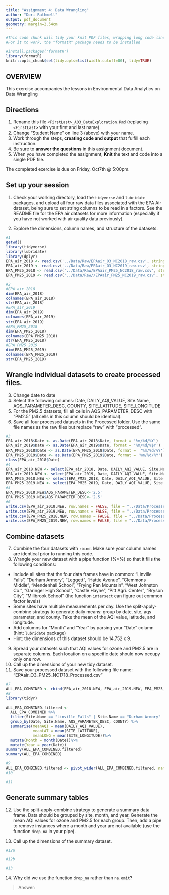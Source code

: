 ```yaml
---
title: "Assignment 4: Data Wrangling"
author: "Dori Rathmell"
output: pdf_document
geometry: margin=2.54cm
---
```


```r
#This code chunk will tidy your knit PDF files, wrapping long code lines
#For it to work, the "formatR" package needs to be installed

#install.packages('formatR')
library(formatR)
knitr::opts_chunk$set(tidy.opts=list(width.cutoff=80), tidy=TRUE)
```

## OVERVIEW

This exercise accompanies the lessons in Environmental Data Analytics on Data Wrangling 

## Directions
1.  Rename this file `<FirstLast>_A03_DataExploration.Rmd` (replacing `<FirstLast>` with your first and last name).
2. Change "Student Name" on line 3 (above) with your name.
3. Work through the steps, **creating code and output** that fulfill each instruction.
4. Be sure to **answer the questions** in this assignment document.
5. When you have completed the assignment, **Knit** the text and code into a single PDF file.

The completed exercise is due on Friday, Oct7th @ 5:00pm.

## Set up your session 
1. Check your working directory, load the `tidyverse` and `lubridate` packages, and upload all four raw data files associated with the EPA Air dataset, being sure to set string columns to be read in a factors. See the README file for the EPA air datasets for more information (especially if you have not worked with air quality data previously). 

2. Explore the dimensions, column names, and structure of the datasets. 

```r
#1
getwd()
library(tidyverse)
library(lubridate)
library(dplyr)
EPA_air_2018 <- read.csv('../Data/Raw/EPAair_O3_NC2018_raw.csv', stringsAsFactors =  TRUE)
EPA_air_2019 <- read.csv('../Data/Raw/EPAair_O3_NC2019_raw.csv', stringsAsFactors =  TRUE)
EPA_PM25_2018 <- read.csv('../Data/Raw/EPAair_PM25_NC2018_raw.csv', stringsAsFactors =  TRUE)
EPA_PM25_2019 <- read.csv('../Data/Raw//EPAair_PM25_NC2019_raw.csv', stringsAsFactors =  TRUE)

#2
#EPA_air_2018
dim(EPA_air_2018)
colnames(EPA_air_2018)
str(EPA_air_2018)
#EPA_air_2019
dim(EPA_air_2019)
colnames(EPA_air_2019)
str(EPA_air_2019)
#EPA_PM25_2018
dim(EPA_PM25_2018)
colnames(EPA_PM25_2018)
str(EPA_PM25_2018)
#EPA_PM25_2019
dim(EPA_PM25_2019)
colnames(EPA_PM25_2019)
str(EPA_PM25_2019)
```

## Wrangle individual datasets to create processed files.
3. Change date to date
4. Select the following columns: Date, DAILY_AQI_VALUE, Site.Name, AQS_PARAMETER_DESC, COUNTY, SITE_LATITUDE, SITE_LONGITUDE
5. For the PM2.5 datasets, fill all cells in AQS_PARAMETER_DESC with "PM2.5" (all cells in this column should be identical).
6. Save all four processed datasets in the Processed folder. Use the same file names as the raw files but replace "raw" with "processed".

```r
#3
EPA_air_2018$Date <- as.Date(EPA_air_2018$Date, format = '%m/%d/%Y')
EPA_air_2019$Date <- as.Date(EPA_air_2019$Date, format = '%m/%d/%$Y')
EPA_PM25_2018$Date <- as.Date(EPA_PM25_2018$Date, format =  '%m/%d/%Y')
EPA_PM25_2019$Date <- as.Date(EPA_PM25_2019$Date, format = '%m/%d/%Y')
class(EPA_air_2018$Date)
#4
EPA_air_2018.NEW <- select(EPA_air_2018, Date, DAILY_AQI_VALUE, Site.Name, AQS_PARAMETER_DESC,COUNTY:SITE_LONGITUDE)
EPA_air_2019.NEW <- select(EPA_air_2019, Date, DAILY_AQI_VALUE, Site.Name, AQS_PARAMETER_DESC,COUNTY:SITE_LONGITUDE)
EPA_PM25_2018.NEW <- select(EPA_PM25_2018, Date, DAILY_AQI_VALUE, Site.Name, AQS_PARAMETER_DESC,COUNTY:SITE_LONGITUDE)
EPA_PM25_2019.NEW <- select(EPA_PM25_2019, Date, DAILY_AQI_VALUE, Site.Name, AQS_PARAMETER_DESC,COUNTY:SITE_LONGITUDE)
#5
EPA_PM25_2018.NEW$AQS_PARAMETER_DESC<-'2.5'
EPA_PM25_2019.NEW$AQS_PARAMETER_DESC<-'2.5'
#6
write.csv(EPA_air_2018.NEW, row.names = FALSE, file = "../Data/Processed/EPAair_O3_NC2018_processed.csv")
write.csv(EPA_air_2019.NEW, row.names = FALSE, file = "../Data/Processed/EPAair_O3_NC2019_processed.csv")
write.csv(EPA_PM25_2018.NEW, row.names = FALSE, file = "../Data/Processed/EPAair_PM25_NC2018_processed.csv")
write.csv(EPA_PM25_2019.NEW, row.names = FALSE, file = "../Data/Processed/EPAair_PM25_NC2019_processed.csv")
```


## Combine datasets
7. Combine the four datasets with `rbind`. Make sure your column names are identical prior to running this code. 
8. Wrangle your new dataset with a pipe function (%>%) so that it fills the following conditions: 

* Include all sites that the four data frames have in common: "Linville Falls", "Durham Armory", "Leggett", "Hattie Avenue", "Clemmons Middle", "Mendenhall School", "Frying Pan Mountain", "West Johnston Co.", "Garinger High School", "Castle Hayne", "Pitt Agri. Center", "Bryson City", "Millbrook School" (the function `intersect` can figure out common factor levels)
* Some sites have multiple measurements per day. Use the split-apply-combine strategy to generate daily means: group by date, site, aqs parameter, and county. Take the mean of the AQI value, latitude, and longitude.
* Add columns for "Month" and "Year" by parsing your "Date" column (hint: `lubridate` package)
* Hint: the dimensions of this dataset should be 14,752 x 9.

9. Spread your datasets such that AQI values for ozone and PM2.5 are in separate columns. Each location on a specific date should now occupy only one row.
10. Call up the dimensions of your new tidy dataset.
11. Save your processed dataset with the following file name: "EPAair_O3_PM25_NC1718_Processed.csv"

```r
#7
ALL_EPA_COMBINED <- rbind(EPA_air_2018.NEW, EPA_air_2019.NEW, EPA_PM25_2018.NEW, EPA_PM25_2019.NEW)
#8
library(tidyr)

ALL_EPA_COMBINED.filtered <- 
  ALL_EPA_COMBINED %>%
  filter(Site.Name == "Linville Falls" | Site.Name == "Durham Armory" | Site.Name == "Leggett"| Site.Name == "Hattie Avenue" | Site.Name == "Clemmons Middle" | Site.Name == "Mendenhall School" | Site.Name == "Frying Pan Mountain" | Site.Name == "West Johnston Co." | Site.Name == "Garinger High School" | Site.Name == "Castle Hayne" | Site.Name == "Pitt Agri. Center" | Site.Name == "Bryson City" | Site.Name == "Millbrook School") %>%
  group_by(Date, Site.Name, AQS_PARAMETER_DESC, COUNTY) %>%
  summarise(meanAQI = mean(DAILY_AQI_VALUE),
            meanLAT = mean(SITE_LATITUDE), 
            meanLONG = mean(SITE_LONGITUDE))%>%
  mutate(Month = month(Date))%>%
  mutate(Year = year(Date))
summary(ALL_EPA_COMBINED.filtered)
summary(ALL_EPA_COMBINED)

#9
ALL_EPA_COMBINED.filtered <- pivot_wider(ALL_EPA_COMBINED.filtered, names_from = nutrient, values_from = concentration)
#10

#11

```


## Generate summary tables
12. Use the split-apply-combine strategy to generate a summary data frame. Data should be grouped by site, month, and year. Generate the mean AQI values for ozone and PM2.5 for each group. Then, add a pipe to remove instances where a month and year are not available (use the function `drop_na` in your pipe). 

13. Call up the dimensions of the summary dataset.

```r
#12a

#12b

#13

```

14. Why did we use the function `drop_na` rather than `na.omit`?

> Answer: 
